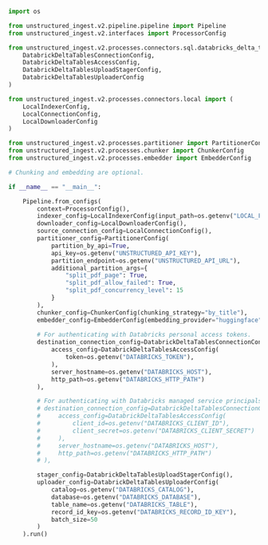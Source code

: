 ```python Python Ingest v2 (SQL-Based)
import os

from unstructured_ingest.v2.pipeline.pipeline import Pipeline
from unstructured_ingest.v2.interfaces import ProcessorConfig

from unstructured_ingest.v2.processes.connectors.sql.databricks_delta_tables import (
    DatabrickDeltaTablesConnectionConfig,
    DatabrickDeltaTablesAccessConfig,
    DatabrickDeltaTablesUploadStagerConfig,
    DatabrickDeltaTablesUploaderConfig
)

from unstructured_ingest.v2.processes.connectors.local import (
    LocalIndexerConfig,
    LocalConnectionConfig,
    LocalDownloaderConfig
)

from unstructured_ingest.v2.processes.partitioner import PartitionerConfig
from unstructured_ingest.v2.processes.chunker import ChunkerConfig
from unstructured_ingest.v2.processes.embedder import EmbedderConfig

# Chunking and embedding are optional.

if __name__ == "__main__":

    Pipeline.from_configs(
        context=ProcessorConfig(),
        indexer_config=LocalIndexerConfig(input_path=os.getenv("LOCAL_FILE_INPUT_DIR")),
        downloader_config=LocalDownloaderConfig(),
        source_connection_config=LocalConnectionConfig(),
        partitioner_config=PartitionerConfig(
            partition_by_api=True,
            api_key=os.getenv("UNSTRUCTURED_API_KEY"),
            partition_endpoint=os.getenv("UNSTRUCTURED_API_URL"),
            additional_partition_args={
                "split_pdf_page": True,
                "split_pdf_allow_failed": True,
                "split_pdf_concurrency_level": 15
            }
        ),
        chunker_config=ChunkerConfig(chunking_strategy="by_title"),
        embedder_config=EmbedderConfig(embedding_provider="huggingface"),
        
        # For authenticating with Databricks personal access tokens.
        destination_connection_config=DatabrickDeltaTablesConnectionConfig(
            access_config=DatabrickDeltaTablesAccessConfig(
                token=os.getenv("DATABRICKS_TOKEN"),
            ),
            server_hostname=os.getenv("DATABRICKS_HOST"),
            http_path=os.getenv("DATABRICKS_HTTP_PATH")
        ),

        # For authenticating with Databricks managed service principals.
        # destination_connection_config=DatabrickDeltaTablesConnectionConfig(
        #     access_config=DatabrickDeltaTablesAccessConfig(
        #         client_id=os.getenv("DATABRICKS_CLIENT_ID"),
        #         client_secret=os.getenv("DATABRICKS_CLIENT_SECRET")
        #     ),
        #     server_hostname=os.getenv("DATABRICKS_HOST"),
        #     http_path=os.getenv("DATABRICKS_HTTP_PATH")
        # ),

        stager_config=DatabrickDeltaTablesUploadStagerConfig(),
        uploader_config=DatabrickDeltaTablesUploaderConfig(
            catalog=os.getenv("DATABRICKS_CATALOG"),
            database=os.getenv("DATABRICKS_DATABASE"),
            table_name=os.getenv("DATABRICKS_TABLE"),
            record_id_key=os.getenv("DATABRICKS_RECORD_ID_KEY"),
            batch_size=50    
        )
    ).run()
```